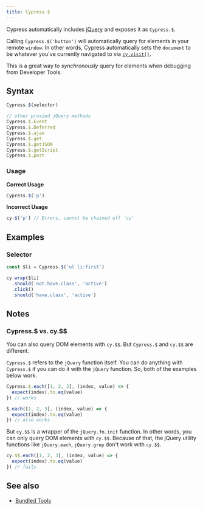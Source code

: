 ```yaml
---
title: Cypress.$
---
```


Cypress automatically includes [jQuery](http://jquery.com) and exposes it as
`Cypress.$`.

Calling `Cypress.$('button')` will automatically query for elements in your
remote `window`. In other words, Cypress automatically sets the `document` to be
whatever you've currently navigated to via [`cy.visit()`](/api/commands/visit).

This is a great way to _synchronously_ query for elements when debugging from
Developer Tools.

## Syntax

```javascript
Cypress.$(selector)

// other proxied jQuery methods
Cypress.$.Event
Cypress.$.Deferred
Cypress.$.ajax
Cypress.$.get
Cypress.$.getJSON
Cypress.$.getScript
Cypress.$.post
```

### Usage

**<Icon name="check-circle" color="green"></Icon> Correct Usage**

```javascript
Cypress.$('p')
```

**<Icon name="exclamation-triangle" color="red"></Icon> Incorrect Usage**

```javascript
cy.$('p') // Errors, cannot be chained off 'cy'
```

## Examples

### Selector

```javascript
const $li = Cypress.$('ul li:first')

cy.wrap($li)
  .should('not.have.class', 'active')
  .click()
  .should('have.class', 'active')
```

## Notes

### Cypress.$ vs. cy.$$

You can also query DOM elements with `cy.$$`. But `Cypress.$` and `cy.$$` are
different.

`Cypress.$` refers to the `jQuery` function itself. You can do anything with
`Cypress.$` if you can do it with the `jQuery` function. So, both of the
examples below work.

```js
Cypress.$.each([1, 2, 3], (index, value) => {
  expect(index).to.eq(value)
}) // works
```

```js
$.each([1, 2, 3], (index, value) => {
  expect(index).to.eq(value)
}) // also works
```

But `cy.$$` is a wrapper of the `jQuery.fn.init` function. In other words, you
can only query DOM elements with `cy.$$`. Because of that, the jQuery utility
functions like `jQuery.each`, `jQuery.grep` don't work with `cy.$$`.

```js
cy.$$.each([1, 2, 3], (index, value) => {
  expect(index).to.eq(value)
}) // fails
```

## See also

- [Bundled Tools](/guides/references/bundled-tools)
